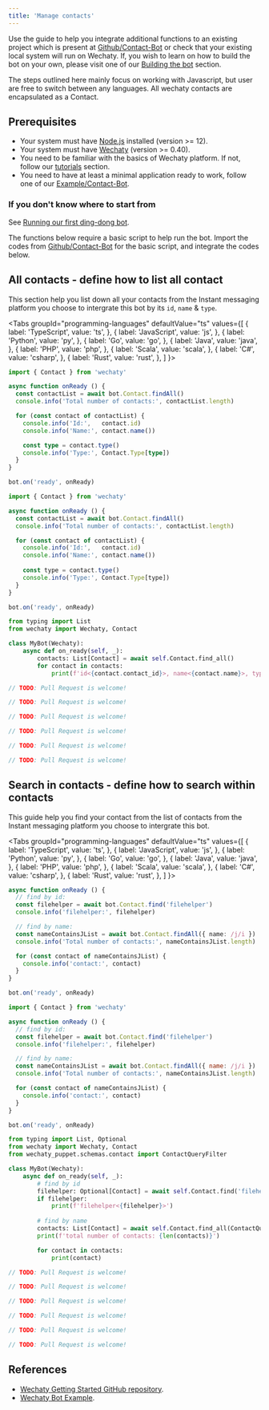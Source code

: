 ```yaml
---
title: 'Manage contacts'
---
```



Use the guide to help you integrate additional functions to an existing project which is present at [Github/Contact-Bot](https://github.com/wechaty/wechaty/blob/1523c5e02be46ebe2cc172a744b2fbe53351540e/examples/contact-bot.ts) or check that your existing local system will run on Wechaty. If, you wish to learn on how to build the bot on your own, please visit one of our [Building the bot](https://wechaty.js.org/docs/examples/basic/contact-bot#building-the-bot) section.

The steps outlined here mainly focus on working with Javascript, but user are free to switch between any languages. All wechaty contacts are encapsulated as a Contact.

## Prerequisites

* Your system must have [Node.js](https://nodejs.org/en/download/package-manager/) installed (version >= 12).
* Your system must have [Wechaty](https://github.com/wechaty/wechaty) (version >= 0.40).
* You need to be familiar with the basics of Wechaty platform. If not, follow our [tutorials](https://wechaty.js.org/docs/tutorials/) section.
* You need to have at least a minimal application ready to work, follow one of our [Example/Contact-Bot](https://wechaty.js.org/docs/examples/basic/contact-bot).

### If you don't know where to start from

See [Running our first ding-dong bot](https://wechaty.js.org/docs/getting-started/quick-start).

The functions below require a basic script to help run the bot. Import the codes from [Github/Contact-Bot](https://github.com/wechaty/wechaty/blob/1523c5e02be46ebe2cc172a744b2fbe53351540e/examples/contact-bot.ts) for the basic script, and integrate the codes below.

## All contacts - define how to list all contact

This section help you list down all your contacts from the Instant messaging platform you choose to intergrate this bot by its `id`, `name` & `type`.

<Tabs
  groupId="programming-languages"
  defaultValue="ts"
  values={[
    { label: 'TypeScript',  value: 'ts', },
    { label: 'JavaScript',  value: 'js', },
    { label: 'Python',      value: 'py', },
    { label: 'Go',          value: 'go', },
    { label: 'Java',        value: 'java', },
    { label: 'PHP',         value: 'php', },
    { label: 'Scala',       value: 'scala', },
    { label: 'C#',          value: 'csharp', },
    { label: 'Rust',        value: 'rust', },
  ]
}>

<TabItem value="ts">

```ts
import { Contact } from 'wechaty'

async function onReady () {
  const contactList = await bot.Contact.findAll()
  console.info('Total number of contacts:', contactList.length)

  for (const contact of contactList) {
    console.info('Id:',   contact.id)
    console.info('Name:', contact.name())

    const type = contact.type()
    console.info('Type:', Contact.Type[type])
  }
}

bot.on('ready', onReady)
```

</TabItem>
<TabItem value="js">

```js
import { Contact } from 'wechaty'

async function onReady () {
  const contactList = await bot.Contact.findAll()
  console.info('Total number of contacts:', contactList.length)

  for (const contact of contactList) {
    console.info('Id:',   contact.id)
    console.info('Name:', contact.name())
    
    const type = contact.type()
    console.info('Type:', Contact.Type[type])
  }
}

bot.on('ready', onReady)
```

</TabItem>
<TabItem value="py">

```py
from typing import List
from wechaty import Wechaty, Contact

class MyBot(Wechaty):
    async def on_ready(self, _):
        contacts: List[Contact] = await self.Contact.find_all()
        for contact in contacts:
            print(f'id<{contact.contact_id}>, name<{contact.name}>, type<{contact.type()}>')
```

</TabItem>
<TabItem value="go">

```go
// TODO: Pull Request is welcome!
```

</TabItem>
<TabItem value="java">

```java
// TODO: Pull Request is welcome!
```

</TabItem>
<TabItem value="php">

```php
// TODO: Pull Request is welcome!
```

</TabItem>
<TabItem value="scala">

```scala
// TODO: Pull Request is welcome!
```

</TabItem>
<TabItem value="csharp">

```csharp
// TODO: Pull Request is welcome!
```

</TabItem>
<TabItem value="rust">

```rust
// TODO: Pull Request is welcome!
```

</TabItem>
</Tabs>

## Search in contacts - define how to search within contacts

This guide help you find your contact from the list of contacts from the Instant messaging platform you choose to intergrate this bot.

<Tabs
  groupId="programming-languages"
  defaultValue="ts"
  values={[
    { label: 'TypeScript',  value: 'ts', },
    { label: 'JavaScript',  value: 'js', },
    { label: 'Python',      value: 'py', },
    { label: 'Go',          value: 'go', },
    { label: 'Java',        value: 'java', },
    { label: 'PHP',         value: 'php', },
    { label: 'Scala',       value: 'scala', },
    { label: 'C#',          value: 'csharp', },
    { label: 'Rust',        value: 'rust', },
  ]
}>

<TabItem value="ts">

```ts
async function onReady () {
  // find by id:
  const filehelper = await bot.Contact.find('filehelper')
  console.info('filehelper:', filehelper)

  // find by name:
  const nameContainsJList = await bot.Contact.findAll({ name: /j/i })
  console.info('Total number of contacts:', nameContainsJList.length)

  for (const contact of nameContainsJList) {
    console.info('contact:', contact)
  }
}

bot.on('ready', onReady)
```

</TabItem>
<TabItem value="js">

```js
import { Contact } from 'wechaty'

async function onReady () {
  // find by id:
  const filehelper = await bot.Contact.find('filehelper')
  console.info('filehelper:', filehelper)

  // find by name:
  const nameContainsJList = await bot.Contact.findAll({ name: /j/i })
  console.info('Total number of contacts:', nameContainsJList.length)

  for (const contact of nameContainsJList) {
    console.info('contact:', contact)
  }
}

bot.on('ready', onReady)
```

</TabItem>
<TabItem value="py">

```py
from typing import List, Optional
from wechaty import Wechaty, Contact
from wechaty_puppet.schemas.contact import ContactQueryFilter

class MyBot(Wechaty):
    async def on_ready(self, _):
        # find by id
        filehelper: Optional[Contact] = await self.Contact.find('filehelper')
        if filehelper:
            print(f'filehelper<{filehelper}>')
        
        # find by name
        contacts: List[Contact] = await self.Contact.find_all(ContactQueryFilter(name='your-friend-name'))
        print(f'total number of contacts: {len(contacts)}')

        for contact in contacts:
            print(contact)
```

</TabItem>
<TabItem value="go">

```go
// TODO: Pull Request is welcome!
```

</TabItem>
<TabItem value="java">

```java
// TODO: Pull Request is welcome!
```

</TabItem>
<TabItem value="php">

```php
// TODO: Pull Request is welcome!
```

</TabItem>
<TabItem value="scala">

```scala
// TODO: Pull Request is welcome!
```

</TabItem>
<TabItem value="csharp">

```csharp
// TODO: Pull Request is welcome!
```

</TabItem>
<TabItem value="rust">

```rust
// TODO: Pull Request is welcome!
```

</TabItem>
</Tabs>

## References

* [Wechaty Getting Started GitHub repository](https://github.com/wechaty/wechaty-getting-started).
* [Wechaty Bot Example](https://github.com/wechaty/wechaty/tree/1523c5e02be46ebe2cc172a744b2fbe53351540e/examples).
